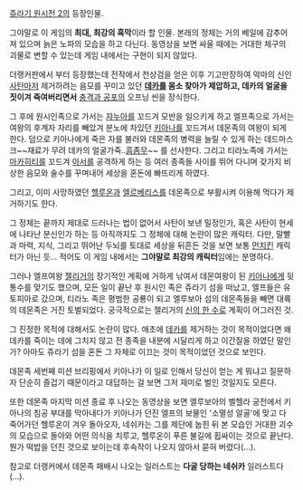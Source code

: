 [[쥬라기 원시전 2]]의 등장인물.

그야말로 이 게임의 '''최대, 최강의 흑막'''이라 할 인물. 본래의 정체는 거의 베일에 감추어져 있으며 늙은 노파의 모습을 하고 다닌다. 동영상을 보면 싸울 때에는 거대한 체구의 괴물로 변할 수 있는데 게임 내에서는 구현이 되지 않았다.

더랭커판에서 부터 등장했는데 전작에서 천상검을 얻은 이후 기고만장하여 악마의 신인 [[사탄]]마저 제거하려는 음모를 꾸미고 있던 '''[[데카]]를 몸소 찾아가 제압하고, 데카의 얼굴을 짓이겨 죽여버리면서''' [[충격과 공포]]의 오프닝 씬을 장식한다.

그 후에 원시인족으로 가서는 [[쟈누아]]를 꼬드겨 모반을 일으키게 하고 엘프족으로 가서는 여왕의 후계자 자리를 빼았겨 분노에 차있던 [[키아나]]를 꼬드겨서 데몬족의 여왕이 되게 한다. 덤으로 키아나에게 죽은 자를 불러와 데몬족의 병력을 늘릴 수 있게 하는 데드마스크~~재료가 무려 데카의 얼굴가죽..[[흠좀무]]~~ 를 선사한다. 그리고 티라노족에 가서는 [[마카히티]]를 꼬드겨 [[아서]]를 공격하게 하는 등 여러 종족들 사이를 뛰어 다니며 갖가지 비상한 음모와 술수를 꾸며내어 세상을 혼돈에 빠뜨리게 하였다.

그리고, 이미 사망하였던 [[헬루온]]과 [[엘르베리스]]를 데몬족으로 부활시켜 이용해 먹다가 제거하기도 한다.

그 정체는 끝까지 제대로 드러나는 법이 없어서 사탄이 보낸 밀정인가, 혹은 사탄이 현세에 나타난 분신인가 하는 등 아직까지도 그 정체에 대해 논란이 많은 캐릭터. 다만, 말빨과 마력, 지식, 그리고 뛰어난 두뇌를 토대로 세상을 뒤흔든 것을 보면 보통 [[먼치킨]] 캐릭터가 아닌 듯... 적어도 이 게임 내에서는 '''그야말로 최강의 캐릭터'''임에는 분명하다.

그러나 엘프여왕 [[젤리거]]의 장기적인 계획에 거하게 낚여서 데몬여왕이 된 [[키아나]]에게 뒷통수를 맞기도 했으며, 모든 일이 끝난 후 원시인 족은 쥬라기 섬을 떠났고, 엘프들은 유토피아로 갔으며, 티라노 족은 평범한 공룡이 되고 엘루보아 섬의 데몬족들을 빼면 대륙의 데몬족은 거진 토벌되었다. 궁극적으로는 젤리거의 [[신의 한 수]]로 계획이 어그러진 것.

그 진정한 목적에 대해서도 논란이 많다. 애초에 [[데카]]를 제거하는 것이 목적이었다면 왜 데카를 죽이는 데에 그치지 않고 전 종족을 내분에 시달리게 하고 이간질을 하였단 말인가? 아마도 쥬라기 섬을 혼돈 그 자체로 이끄는 것이 목적이었던 것으로 보인다.

데몬족 세번째 미션 브리핑에서 키아나가 이 일로 인해서 당신이 얻는 게 뭐냐고 질문하자 단순히 즐겁기 때문이라고 대답하는 걸 보면 그저 재미로 벌인 것일지도 모른다. 

또한 데몬족 마지막 미션 종료 후 나오는 동영상을 보면 엘루보아의 벨헬라 궁전에서 키아나의 침공 부대를 막아내다가 키아나가 던진 엘프의 보물인 '소멸성 알골'에 맞고 다 죽어가던 헬루온이 겨우 돌아오자, 네쉬카는 그를 제단에 눕힌 뒤 본 모습인 거대한 괴수의 모습으로 돌아와 어떤 의식을 치루고, 헬루온이 푸른 불길에 휩싸이는 것으로 끝난다. 뭔가 떡밥을 던진 것으로 보이는데 후속작이 나오지 않아서 묻혀 버렸다(...). 

참고로 더랭커에서 데몬족 패배시 나오는 일러스트는 '''다굴 당하는 네쉬카''' 일러스트다(...).


